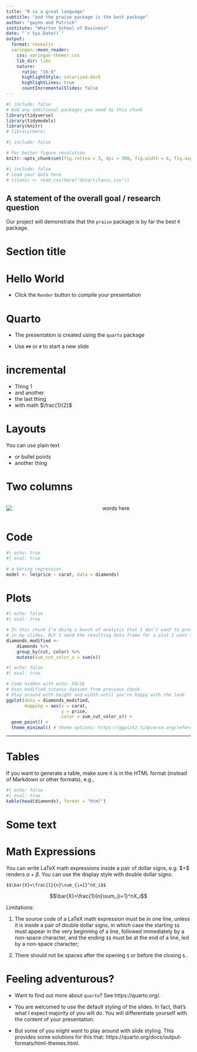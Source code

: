 ```yaml
---
title: "R is a great language"
subtitle: "and the praise package is the best package"
author: "gwynn and Patrick"
institute: "Wharton School of Business"
date: "`r Sys.Date()`"
output:
  format: revealjs
  xaringan::moon_reader:
    css: xaringan-themer.css
    lib_dir: libs
    nature:
      ratio: "16:9"
      highlightStyle: solarized-dark
      highlightLines: true
      countIncrementalSlides: false
---
```


```r
#| include: false
# Add any additional packages you need to this chunk
library(tidyverse)
library(tidymodels)
library(knitr)
# library(here)
```

```r
#| include: false

# For better figure resolution
knitr::opts_chunk$set(fig.retina = 3, dpi = 300, fig.width = 6, fig.asp = 0.618, out.width = "80%")
```

```r
#| include: false
# Load your data here
# titanic <- read_csv(here("data/titanic.csv"))
```

## A statement of the overall goal / research question

Our project will demonstrate that the `praise` package is by far the best `R` package.

# Section title

# Hello World

-   Click the `Render` button to compile your presentation

# Quarto

-   The presentation is created using the `quarto` package

-   Use `##` or `#` to start a new slide

# incremental

::: incremental
-   Thing 1
-   and another
-   the last thing
-   with math $\frac{1}{2}$
:::

# Layouts

You can use plain text

-   or bullet points
-   another thing

# Two columns

::: columns
::: {.column width="50%"}
![](img/confetti.jpg)
:::

::: {.column width="50%"}
words here
:::
:::

##  {background-image="img/confetti.jpg" background-size="contain"}

# Code

```r
#| echo: true
#| eval: true

# a boring regression
model <- lm(price ~ carat, data = diamonds)
```

# Plots

```r
#| echo: false
#| eval: true

# In this chunk I'm doing a bunch of analysis that I don't want to present 
# in my slides. But I need the resulting data frame for a plot I want to present.
diamonds_modified <- 
    diamonds %>%
    group_by(cut, color) %>%
    mutate(sum_cut_color_x = sum(x))
```

```r
#| echo: false
#| eval: true

# Code hidden with echo: FALSE
# Uses modified titanic dataset from previous chunk
# Play around with height and width until you're happy with the look
ggplot(data = diamonds_modified, 
       mapping = aes(x = carat, 
                     y = price, 
                     color = sum_cut_color_x)) +
  geom_point() + 
  theme_minimal() # theme options: https://ggplot2.tidyverse.org/reference/ggtheme.html
```

------------------------------------------------------------------------

# Tables

If you want to generate a table, make sure it is in the HTML format (instead of Markdown or other formats), e.g.,

```r
#| echo: false
#| eval: true
kable(head(diamonds), format = "html")
```

# Some text {background-image="https://www.purina.com.au/-/media/project/purina/main/breeds/dog/dog_boston-terrier_desktop.jpg?h" background-size="cover"}

# Math Expressions

You can write LaTeX math expressions inside a pair of dollar signs, e.g. \$\alpha+\beta\$ renders $\alpha+\beta$. You can use the display style with double dollar signs:

    $$\bar{X}=\frac{1}{n}\sum_{i=1}^nX_i$$

$$\bar{X}=\frac{1}{n}\sum_{i=1}^nX_i$$

Limitations:

1.  The source code of a LaTeX math expression must be in one line, unless it is inside a pair of double dollar signs, in which case the starting `$$` must appear in the very beginning of a line, followed immediately by a non-space character, and the ending `$$` must be at the end of a line, led by a non-space character;

2.  There should not be spaces after the opening `$` or before the closing `$`..

# Feeling adventurous?

-   Want to find out more about `quarto`? See https://quarto.org/.

-   You are welcomed to use the default styling of the slides. In fact, that's what I expect majority of you will do. You will differentiate yourself with the content of your presentation.

-   But some of you might want to play around with slide styling. This provides some solutions for this that: https://quarto.org/docs/output-formats/html-themes.html.
